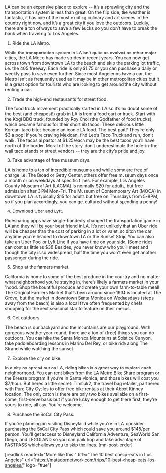 LA can be an expensive place to explore -- it’s a sprawling city and the transportation system is less than great. On the flip side, the weather is fantastic, it has one of the most exciting culinary and art scenes in the country right now, and it’s a great city if you love the outdoors. Luckily, there are a ton of ways to save a few bucks so you don’t have to break the bank when traveling to Los Angeles. 

1. Ride the LA Metro.

While the transportation system in LA isn’t quite as evolved as other major cities, the LA Metro has made strides in recent years. You can now get across town from downtown LA to the beach and skip the parking lot traffic, i.e. the 405 freeway. Each ride is only $1.75 or you can purchase a daily or weekly pass to save even further. Since most Angelenos have a car, the Metro isn’t as frequently used as it may be in other metropolitan cities but it is a great option for tourists who are looking to get around the city without renting a car.

2. Trade the high-end restaurants for street food.

The food truck movement practically started in LA so it’s no doubt some of the best (and cheapest!) grub in LA is from a food cart or truck. Start with the Kogi BBQ truck, founded by Roy Choi (the Godfather of food trucks), which became famous for their short rib tacos. These delicious little Korean-taco bites became an iconic LA food. The best part? They’re only $3 a pop! If you’re craving Mexican, find Leo’s Taco Truck and run, don’t walk. The tacos al pastor at $1.25/each may be the best tacos you’ll have north of the border. Moral of the story: don’t underestimate the hole-in-the-wall taco stands or street vendors -- they are the city’s pride and joy.

3. Take advantage of free museum days.

LA is home to a ton of incredible museums and while some are free of charge i.e. The Broad or Getty Center, others offer free museum days once a month or on weekdays at specific times. For example, Los Angeles County Museum of Art (LACMA) is normally $20 for adults, but free admission after 3 PM Mon-Fri. The Museum of Contemporary Art (MOCA) in downtown LA is typically $15 for adults but free on Thursdays from 5-8PM, so if you plan accordingly, you can get cultured without spending a penny! 

4. Download Uber and Lyft.

Ridesharing apps have single-handedly changed the transportation game in LA and they will be your best friend in LA. It’s not unlikely that an Uber ride will be cheaper than the cost of parking in a lot or valet, so ditch the car anytime you’re headed to downtown LA or the Sunset Strip. You can also take an Uber Pool or Lyft Line if you have time on your side. (Some rides can cost as little as $3!) Besides, you never know who you’ll meet and though the city is so widespread, half the time you won’t even get another passenger during the ride.

5. Shop at the farmers market.

California is home to some of the best produce in the country and no matter what neighborhood you’re staying in, there’s likely a farmers market in your 'hood. Shop the bountiful produce and create your own farm-to-table meal! The Original Farmers Market that’s been around since 1934 is located at The Grove, but the market in downtown Santa Monica on Wednesdays (steps away from the beach) is also a local fave often frequented by chefs shopping for the next seasonal star to feature on their menus.

6. Get outdoors.

The beach is our backyard and the mountains are our playground. With gorgeous weather year-round, there are a ton of (free) things you can do outdoors. You can hike the Santa Monica Mountains at Solstice Canyon, take paddleboarding lessons in Marina Del Rey, or bike ride along The Strand while watching the sunset. 

7. Explore the city on bike.

In a city as spread out as LA, riding bikes is a great way to explore each neighborhood. You can rent bikes from the LA Metro Bike Share program or the Breeze program if you’re in Santa Monica, and those bikes will cost you $7/hour. But here’s a little secret: Timbuk2, the travel bag retailer, partnered with Pure City Cycles to offer free bike rentals at their Abbot Kinney location. The only catch is there are only two bikes available on a first-come, first-serve basis but if you’re lucky enough to get there first, they’re yours to ride, all day. You’re welcome.  

8. Purchase the SoCal City Pass.
 
If you’re planning on visiting Disneyland while you’re in LA, consider purchasing the SoCal City Pass which could save you around $145/per person. You’ll get access to Disneyland California Adventure, SeaWorld San Diego, and LEGOLAND so you can park hop and take advantage of FASTPASS which allows you to skip the lines. [mn-post-ender] 

[readlink readtext="More like this:" title="The 10 best cheap-eats in Los Angeles" url="https://matadornetwork.com/trips/10-best-cheap-eats-los-angeles/" logo="true"]





